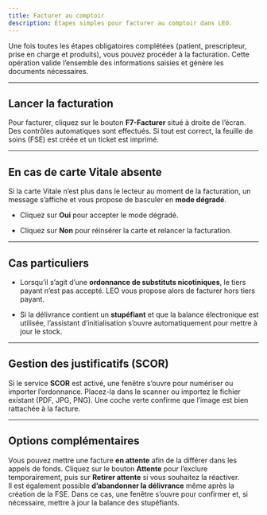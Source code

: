 ```yaml
---
title: Facturer au comptoir
description: Étapes simples pour facturer au comptoir dans LEO.
---
```

Une fois toutes les étapes obligatoires complétées (patient, prescripteur, prise en charge et produits), vous pouvez procéder à la facturation. Cette opération valide l’ensemble des informations saisies et génère les documents nécessaires.

---
## Lancer la facturation

Pour facturer, cliquez sur le bouton **F7-Facturer** situé à droite de l’écran. Des contrôles automatiques sont effectués. Si tout est correct, la feuille de soins (FSE) est créée et un ticket est imprimé.

---

## En cas de carte Vitale absente

Si la carte Vitale n’est plus dans le lecteur au moment de la facturation, un message s’affiche et vous propose de basculer en **mode dégradé**.

- Cliquez sur **Oui** pour accepter le mode dégradé.
    
- Cliquez sur **Non** pour réinsérer la carte et relancer la facturation.
    
---

## Cas particuliers

- Lorsqu’il s’agit d’une **ordonnance de substituts nicotiniques**, le tiers payant n’est pas accepté. LEO vous propose alors de facturer hors tiers payant.
    
- Si la délivrance contient un **stupéfiant** et que la balance électronique est utilisée, l’assistant d’initialisation s’ouvre automatiquement pour mettre à jour le stock.
    
---

## Gestion des justificatifs (SCOR)

Si le service **SCOR** est activé, une fenêtre s’ouvre pour numériser ou importer l’ordonnance. Placez-la dans le scanner ou importez le fichier existant (PDF, JPG, PNG). Une coche verte confirme que l’image est bien rattachée à la facture.

---

## Options complémentaires

Vous pouvez mettre une facture **en attente** afin de la différer dans les appels de fonds. Cliquez sur le bouton **Attente** pour l’exclure temporairement, puis sur **Retirer attente** si vous souhaitez la réactiver.  
Il est également possible **d’abandonner la délivrance** même après la création de la FSE. Dans ce cas, une fenêtre s’ouvre pour confirmer et, si nécessaire, mettre à jour la balance des stupéfiants.
